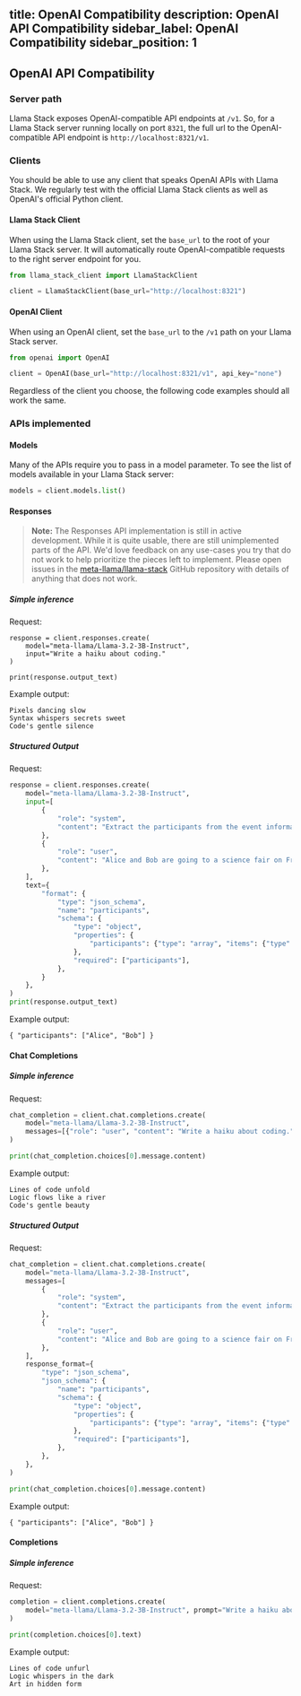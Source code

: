 title: OpenAI Compatibility
description: OpenAI API Compatibility
sidebar_label: OpenAI Compatibility
sidebar_position: 1
---
## OpenAI API Compatibility

### Server path

Llama Stack exposes OpenAI-compatible API endpoints at `/v1`. So, for a Llama Stack server running locally on port `8321`, the full url to the OpenAI-compatible API endpoint is `http://localhost:8321/v1`.

### Clients

You should be able to use any client that speaks OpenAI APIs with Llama Stack. We regularly test with the official Llama Stack clients as well as OpenAI's official Python client.

#### Llama Stack Client

When using the Llama Stack client, set the `base_url` to the root of your Llama Stack server. It will automatically route OpenAI-compatible requests to the right server endpoint for you.

```python
from llama_stack_client import LlamaStackClient

client = LlamaStackClient(base_url="http://localhost:8321")
```

#### OpenAI Client

When using an OpenAI client, set the `base_url` to the `/v1` path on your Llama Stack server.

```python
from openai import OpenAI

client = OpenAI(base_url="http://localhost:8321/v1", api_key="none")
```

Regardless of the client you choose, the following code examples should all work the same.

### APIs implemented

#### Models

Many of the APIs require you to pass in a model parameter. To see the list of models available in your Llama Stack server:

```python
models = client.models.list()
```

#### Responses

> **Note:** The Responses API implementation is still in active development. While it is quite usable, there are still unimplemented parts of the API. We'd love feedback on any use-cases you try that do not work to help prioritize the pieces left to implement. Please open issues in the [meta-llama/llama-stack](https://github.com/meta-llama/llama-stack) GitHub repository with details of anything that does not work.

##### Simple inference

Request:

```
response = client.responses.create(
    model="meta-llama/Llama-3.2-3B-Instruct",
    input="Write a haiku about coding."
)

print(response.output_text)
```
Example output:

```text
Pixels dancing slow
Syntax whispers secrets sweet
Code's gentle silence
```

##### Structured Output

Request:

```python
response = client.responses.create(
    model="meta-llama/Llama-3.2-3B-Instruct",
    input=[
        {
            "role": "system",
            "content": "Extract the participants from the event information.",
        },
        {
            "role": "user",
            "content": "Alice and Bob are going to a science fair on Friday.",
        },
    ],
    text={
        "format": {
            "type": "json_schema",
            "name": "participants",
            "schema": {
                "type": "object",
                "properties": {
                    "participants": {"type": "array", "items": {"type": "string"}}
                },
                "required": ["participants"],
            },
        }
    },
)
print(response.output_text)
```

Example output:

```text
{ "participants": ["Alice", "Bob"] }
```

#### Chat Completions

##### Simple inference

Request:

```python
chat_completion = client.chat.completions.create(
    model="meta-llama/Llama-3.2-3B-Instruct",
    messages=[{"role": "user", "content": "Write a haiku about coding."}],
)

print(chat_completion.choices[0].message.content)
```

Example output:

```text
Lines of code unfold
Logic flows like a river
Code's gentle beauty
```

##### Structured Output

Request:

```python
chat_completion = client.chat.completions.create(
    model="meta-llama/Llama-3.2-3B-Instruct",
    messages=[
        {
            "role": "system",
            "content": "Extract the participants from the event information.",
        },
        {
            "role": "user",
            "content": "Alice and Bob are going to a science fair on Friday.",
        },
    ],
    response_format={
        "type": "json_schema",
        "json_schema": {
            "name": "participants",
            "schema": {
                "type": "object",
                "properties": {
                    "participants": {"type": "array", "items": {"type": "string"}}
                },
                "required": ["participants"],
            },
        },
    },
)

print(chat_completion.choices[0].message.content)
```

Example output:

```text
{ "participants": ["Alice", "Bob"] }
```

#### Completions

##### Simple inference

Request:

```python
completion = client.completions.create(
    model="meta-llama/Llama-3.2-3B-Instruct", prompt="Write a haiku about coding."
)

print(completion.choices[0].text)
```

Example output:

```text
Lines of code unfurl
Logic whispers in the dark
Art in hidden form
```
